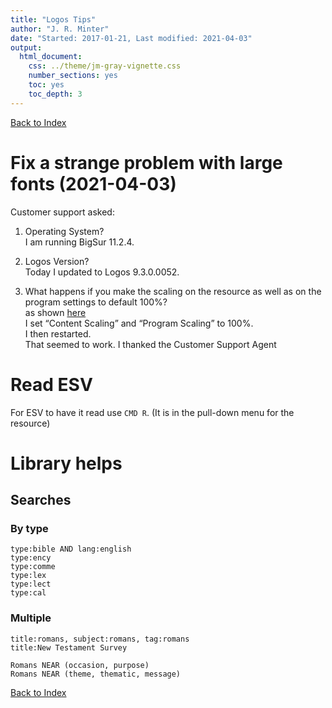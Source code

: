 ```yaml
---
title: "Logos Tips"
author: "J. R. Minter"
date: "Started: 2017-01-21, Last modified: 2021-04-03"
output:
  html_document:
    css: ../theme/jm-gray-vignette.css
    number_sections: yes
    toc: yes
    toc_depth: 3
---
```

[Back to Index](../README.html)

# Fix a strange problem with large fonts (2021-04-03)

Customer support asked:

1. Operating System?    
   I am running BigSur 11.2.4.

2. Logos Version?    
   Today I updated to Logos 9.3.0.0052.
   
3. What happens if you make the scaling on the resource as well as on
   the program settings to default 100%?    
   as shown [here](https://support.logos.com/hc/en-us/articles/360015926432-Program-Settings)    
   I set "Content Scaling" and "Program Scaling" to 100%.    
   I then restarted.    
   That seemed to work. I thanked the Customer Support Agent



# Read ESV

For ESV to have it read use `CMD R`. (It is in the pull-down menu for the
resource)

# Library helps

## Searches

### By type

```
type:bible AND lang:english
type:ency
type:comme
type:lex
type:lect
type:cal
```

### Multiple
```
title:romans, subject:romans, tag:romans
title:New Testament Survey
```

```
Romans NEAR (occasion, purpose)
Romans NEAR (theme, thematic, message)
```

[Back to Index](../README.html)